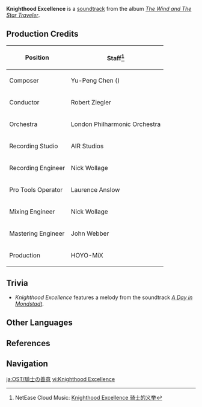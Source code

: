 {{About|the soundtrack|the Wonders of the World achievement|Knighthood Excellence (Achievement)}}
{{Soundtrack Infobox
|title          =
|image          = The Wind and The Star Traveler.png
|album          = The Wind and The Star Traveler
|disc           =
|number         = 13
|featured       = GENSHIN CONCERT 2021 "Melodies of an Endless Journey" (CD)
|featured2      =
|featured3      =
|featured_disc  = A
|featured_disc2 =
|featured_disc3 =
|youtube_id     = SZBc_OTK16k
|spotify_id     = 077mAoKu00E2c2JnhbUe7n
|played_in      = Story Quest;Dialogue
|during         = Dialogue scenes in ''[[Wind, Courage, and Wings]]'' and ''[[Secret Pirate Treasure]]''
|domain         =
|previous       = Rite of Battle
|next           = Happy Journey
}}
'''Knighthood Excellence''' is a [[soundtrack]] from the album ''[[The Wind and The Star Traveler]]''.

==Production Credits==
{| class="wikitable" style="text-align:left; height:0.5em"
! Position
! Staff<ref>NetEase Cloud Music: [https://music.163.com/#/song?id=1455706959 Knighthood Excellence 骑士的义举]</ref>
|-
! Composer
| Yu-Peng Chen ({{zh|陈致逸}})
|-
! Conductor
| Robert Ziegler
|-
! Orchestra
| London Philharmonic Orchestra
|-
! Recording Studio
| AIR Studios
|-
! Recording Engineer
| Nick Wollage
|-
! Pro Tools Operator
| Laurence Anslow
|-
! Mixing Engineer
| Nick Wollage
|-
! Mastering Engineer
| John Webber
|-
! Production
| HOYO-MiX
|}

==Trivia==
* ''Knighthood Excellence'' features a melody from the soundtrack ''[[A Day in Mondstadt]]''.

==Other Languages==
{{Other Languages
|en      = Knighthood Excellence
|zhs     = 骑士的义举
|zhs_rm  = Qíshì de Yìjǔ
|zht     = 騎士的義舉
|zht_rm  = Qíshì de Yìjǔ
|zh_tl   = A Knight's Chivalrous Actions
|ja      = 騎士の善意
|ja_rm   = Kishi no Zen'i
|ja_tl   = A Knight's Good Will
|ko      = {{tt|기사|騎士}}의 {{tt|의거|義舉}}
|ko_rm   = Gisa-ui Uigeo
|ko_tl   = A Knight's Right Actions
|tr      = 
|tr_tl   = 
|it      = 
|it_tl   = 
}}

==References==
{{Reflist}}

==Navigation==
{{Soundtrack Navbox|The Wind and The Star Traveler}}

[[ja:OST/騎士の善意]]
[[vi:Knighthood Excellence]]